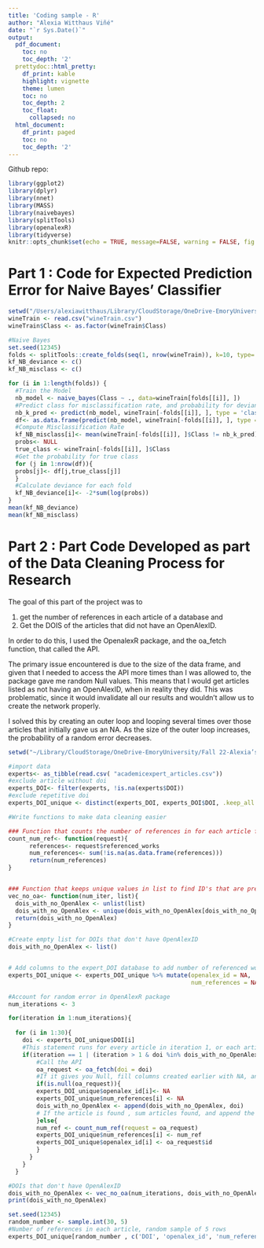 ```yaml
---
title: 'Coding sample - R'
author: "Alexia Witthaus Viñé"
date: "`r Sys.Date()`"
output:
  pdf_document:
    toc: no
    toc_depth: '2'
  prettydoc::html_pretty:
    df_print: kable
    highlight: vignette
    theme: lumen
    toc: no
    toc_depth: 2
    toc_float:
      collapsed: no
  html_document:
    df_print: paged
    toc: no
    toc_depth: '2'
---
```


Github repo: 


```r
library(ggplot2)
library(dplyr)
library(nnet)
library(MASS)
library(naivebayes)
library(splitTools)
library(openalexR)
library(tidyverse)
knitr::opts_chunk$set(echo = TRUE, message=FALSE, warning = FALSE, fig.width = 16/2, fig.height = 9/2, tidy.opts=list(width.cutoff=60), tidy=TRUE)
```


# Part 1 : Code for Expected Prediction Error for Naive Bayes' Classifier


```r
setwd("/Users/alexiawitthaus/Library/CloudStorage/OneDrive-EmoryUniversity/Fall 22-Alexia’s MacBook Air/Statistical learning/Problem set 4 ")
wineTrain <- read.csv("wineTrain.csv")
wineTrain$Class <- as.factor(wineTrain$Class)
```

```r
#Naive Bayes
set.seed(12345)
folds <- splitTools::create_folds(seq(1, nrow(wineTrain)), k=10, type='basic')
kf_NB_deviance <- c()
kf_NB_misclass <- c()

for (i in 1:length(folds)) {
  #Train the Model 
  nb_model <- naive_bayes(Class ~ ., data=wineTrain[folds[[i]], ])
  #Predict class for misclassification rate, and probability for deviance
  nb_k_pred <- predict(nb_model, wineTrain[-folds[[i]], ], type = 'class')
  df<- as.data.frame(predict(nb_model, wineTrain[-folds[[i]], ], type = 'prob'))
  #Compute Misclassification Rate
  kf_NB_misclass[i]<- mean(wineTrain[-folds[[i]], ]$Class != nb_k_pred)
  probs<- NULL
  true_class <- wineTrain[-folds[[i]], ]$Class
  #Get the probability for true class
  for (j in 1:nrow(df)){
  probs[j]<- df[j,true_class[j]]
  }
  #Calculate deviance for each fold
  kf_NB_deviance[i]<- -2*sum(log(probs))
}
mean(kf_NB_deviance)
mean(kf_NB_misclass)
```


# Part 2 : Part Code Developed as part of the Data Cleaning Process for Research

The goal of this part of the project was to 

1. get the number of references in each article of a database and 
2. Get the DOIS of the articles that did not have an OpenAlexID. 

In order to do this, I used the OpenalexR package, and the oa_fetch function, that called the API. 


The primary issue encountered  is due to the size of the data frame, and  given that I needed to access the API more times than I was allowed to, the package gave me random Null values. This means that I would get articles listed as not having an OpenAlexID, when in reality they did. This was problematic, since it would invalidate all our results and wouldn't allow us to create the network properly. 

I solved this by creating an outer loop and looping several times over those articles that initially gave us an NA. As the size of the outer loop increases, the probability of a random error decreases. 

```r

setwd("~/Library/CloudStorage/OneDrive-EmoryUniversity/Fall 22-Alexia’s MacBook Air/Qtm research")

#import data
experts<- as_tibble(read.csv( "academicexpert_articles.csv"))
#exclude article without doi
experts_DOI<- filter(experts, !is.na(experts$DOI))
#exclude repetitive doi
experts_DOI_unique <- distinct(experts_DOI, experts_DOI$DOI, .keep_all = TRUE)

```


```r
#Write functions to make data cleaning easier 

### Function that counts the number of references in for each article found
count_num_ref<- function(request){
      references<- request$referenced_works
      num_references<- sum(!is.na(as.data.frame(references)))
      return(num_references)
}


### Function that keeps unique values in list to find ID's that are preserved over iterations
vec_no_oa<- function(num_iter, list){
  dois_with_no_OpenAlex <- unlist(list)
  dois_with_no_OpenAlex <- unique(dois_with_no_OpenAlex[dois_with_no_OpenAlex %in%       unique(dois_with_no_OpenAlex)[table(dois_with_no_OpenAlex) == num_iter]])
  return(dois_with_no_OpenAlex)
}


```


```r
#Create empty list for DOIs that don't have OpenAlexID
dois_with_no_OpenAlex <- list()


# Add columns to the expert_DOI database to add number of referenced work in each article
experts_DOI_unique <- experts_DOI_unique %>% mutate(openalex_id = NA,
                                                    num_references = NA)

#Account for random error in OpenAlexR package
num_iterations <- 3

for(iteration in 1:num_iterations){
  
  for (i in 1:30){
    doi <- experts_DOI_unique$DOI[i]
    #This statement runs for every article in iteration 1, or each article that is within the list of NAs
    if(iteration == 1 | (iteration > 1 & doi %in% dois_with_no_OpenAlex )){
        #Call the API
        oa_request <- oa_fetch(doi = doi)
        #If it gives you Null, fill columns created earlier with NA, and append article to list
        if(is.null(oa_request)){
        experts_DOI_unique$openalex_id[i]<- NA
        experts_DOI_unique$num_references[i] <- NA
        dois_with_no_OpenAlex <- append(dois_with_no_OpenAlex, doi)
        # If the article is found , sum articles found, and append the number to the columns coded earlier
        }else{
        num_ref <- count_num_ref(request = oa_request)
        experts_DOI_unique$num_references[i] <- num_ref
        experts_DOI_unique$openalex_id[i] <- oa_request$id
        }
      }
    }
  }

```



```r
#DOIs that don't have OpenAlexID
dois_with_no_OpenAlex <- vec_no_oa(num_iterations, dois_with_no_OpenAlex)
print(dois_with_no_OpenAlex)
```


```r
set.seed(12345)
random_number <- sample.int(30, 5)
#Number of references in each article, random sample of 5 rows
experts_DOI_unique[random_number , c('DOI', 'openalex_id', 'num_references')]
```



